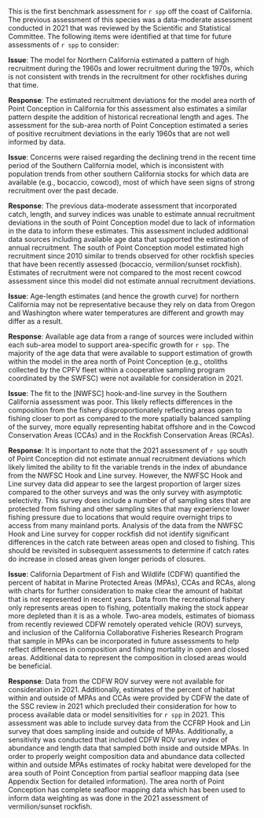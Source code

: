 This is the first benchmark assessment for `r spp` off the coast of California. The previous assessment of this species was a data-moderate assessment conducted in 2021 that was reviewed by the Scientific and Statistical Committee. The following items were identified at that time for future assessments of `r spp` to consider:

**Issue**: The model for Northern California estimated a pattern of high recruitment during the 1960s and lower recruitment during the 1970s, which is not consistent with trends in the recruitment for other rockfishes during that time.


**Response**: The estimated recruitment deviations for the model area north of Point Conception in California for this assessment also estimates a similar pattern despite the addition of historical recreational length and ages. The assessment for the sub-area north of Point Conception estimated a series of positive recruitment deviations in the early 1960s that are not well informed by data.  


**Issue**: Concerns were raised regarding the declining trend in the recent time period of the Southern California model, which is inconsistent with population trends from other southern California stocks for which data are available (e.g., bocaccio, cowcod), most of which have seen signs of strong recruitment over the past decade.

**Response**: The previous data-moderate assessment that incorporated catch, length, and survey indices was unable to estimate annual recruitment deviations in the south of Point Conception model due to lack of information in the data to inform these estimates. This assessment included additional data sources including available age data that supported the estimation of annual recruitment. The south of Point Conception model estimated high recruitment since 2010 similar to trends observed for other rockfish species that have been recently assessed (bocaccio, vermilion/sunset rockfish). Estimates of recruitment were not compared to the most recent cowcod assessment since this model did not estimate annual recruitment deviations. 


**Issue**: Age-length estimates (and hence the growth curve) for northern California may not be representative because they rely on data from Oregon and Washington where water temperatures are different and growth may differ as a result.


**Response**: Available age data from a range of sources were included within each sub-area model to support area-specific growth for `r spp`. The majority of the age data that were available to support estimation of growth within the model in the area north of Point Conception (e.g., otoliths collected by the CPFV fleet within a cooperative sampling program coordinated by the SWFSC) were not available for consideration in 2021.


**Issue**: The fit to the [NWFSC] hook-and-line survey in the Southern California assessment was poor. This likely reflects differences in the composition from the fishery disproportionately reflecting areas open to fishing closer to port as compared to the more spatially balanced sampling of the survey, more equally representing habitat offshore and in the Cowcod Conservation Areas (CCAs) and in the Rockfish Conservation Areas (RCAs).

**Response**: It is important to note that the 2021 assessment of `r spp` south of Point Conception did not estimate annual recruitment deviations which likely limited the ability to fit the variable trends in the index of abundance from the NWFSC Hook and Line survey. However, the NWFSC Hook and Line survey data did appear to see the largest proportion of larger sizes compared to the other surveys and was the only survey with asymptotic selectivity. This survey does include a number of of sampling sites that are protected from fishing and other sampling sites that may experience lower fishing pressure due to locations that would require overnight trips to access from many mainland ports. Analysis of the data from the NWFSC Hook and Line survey for copper rockfish did not identify significant differences in the catch rate between areas open and closed to fishing. This should be revisited in subsequent assessments to determine if catch rates do increase in closed areas given longer periods of closures.


**Issue**: California Department of Fish and Wildlife (CDFW) quantified the percent of habitat in Marine Protected Areas (MPAs), CCAs and RCAs, along with charts for further consideration to make clear the amount of habitat that is not represented in recent years. Data from the recreational fishery only represents areas open to fishing, potentially making the stock appear more depleted than it is as a whole. Two-area models, estimates of biomass from recently reviewed CDFW remotely operated vehicle (ROV) surveys, and inclusion of the California Collaborative Fisheries Research Program that sample in MPAs can be incorporated in future assessments to help reflect differences in composition and fishing mortality in open and closed areas. Additional data to represent the composition in closed areas would be beneficial.


**Response**: Data from the CDFW ROV survey were not available for consideration in 2021. Additionally, estimates of the percent of habitat within and outside of MPAs and CCAs were provided by CDFW the date of the SSC review in 2021 which precluded their consideration for how to process available data or model sensitivities for `r spp` in 2021. This assessment was able to include survey data from the CCFRP Hook and Lin survey that does sampling inside and outside of MPAs. Additionally, a sensitivity was conducted that included CDFW ROV survey index of abundance and length data that sampled both inside and outside MPAs. In order to properly weight composition data and abundance data collected within and outside MPAs estimates of rocky habitat were developed for the area south of Point Conception from partial seafloor mapping data (see Appendix Section \ref{ccfrp-index} for detailed information). The area north of Point Conception has complete seafloor mapping data which has been used to inform data weighting as was done in the 2021 assessment of vermilion/sunset rockfish.
